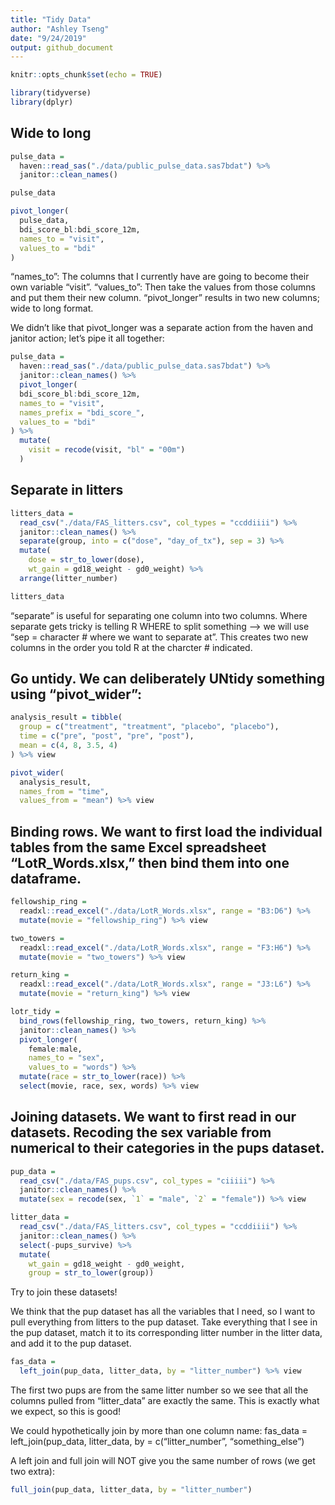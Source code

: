 ```yaml
---
title: "Tidy Data"
author: "Ashley Tseng"
date: "9/24/2019"
output: github_document
---
```


```r
knitr::opts_chunk$set(echo = TRUE)

library(tidyverse)
library(dplyr)
```

## Wide to long

```r
pulse_data = 
  haven::read_sas("./data/public_pulse_data.sas7bdat") %>%
  janitor::clean_names()

pulse_data

pivot_longer(
  pulse_data,
  bdi_score_bl:bdi_score_12m,
  names_to = "visit",
  values_to = "bdi"
)
```
"names_to": The columns that I currently have are going to become their own variable "visit".
"values_to": Then take the values from those columns and put them their new column.
"pivot_longer" results in two new columns; wide to long format.


We didn't like that pivot_longer was a separate action from the haven and janitor action; let's pipe it all together: 
```r
pulse_data = 
  haven::read_sas("./data/public_pulse_data.sas7bdat") %>%
  janitor::clean_names() %>%
  pivot_longer(
  bdi_score_bl:bdi_score_12m,
  names_to = "visit",
  names_prefix = "bdi_score_",
  values_to = "bdi"
) %>% 
  mutate(
    visit = recode(visit, "bl" = "00m")
  )
```

## Separate in litters

```r
litters_data = 
  read_csv("./data/FAS_litters.csv", col_types = "ccddiiii") %>% 
  janitor::clean_names() %>%
  separate(group, into = c("dose", "day_of_tx"), sep = 3) %>%
  mutate(
    dose = str_to_lower(dose),
    wt_gain = gd18_weight - gd0_weight) %>%
  arrange(litter_number)

litters_data
```
"separate" is useful for separating one column into two columns. Where separate gets tricky is telling R WHERE to split something --> we will use "sep = character # where we want to separate at". This creates two new columns in the order you told R at the charcter # indicated.


## Go untidy. We can deliberately UNtidy something using "pivot_wider":

```r
analysis_result = tibble(
  group = c("treatment", "treatment", "placebo", "placebo"),
  time = c("pre", "post", "pre", "post"),
  mean = c(4, 8, 3.5, 4)
) %>% view

pivot_wider(  
  analysis_result, 
  names_from = "time", 
  values_from = "mean") %>% view
```


## Binding rows. We want to first load the individual tables from the same Excel spreadsheet "LotR_Words.xlsx," then bind them into one dataframe.

```r
fellowship_ring = 
  readxl::read_excel("./data/LotR_Words.xlsx", range = "B3:D6") %>%
  mutate(movie = "fellowship_ring") %>% view

two_towers = 
  readxl::read_excel("./data/LotR_Words.xlsx", range = "F3:H6") %>%
  mutate(movie = "two_towers") %>% view

return_king = 
  readxl::read_excel("./data/LotR_Words.xlsx", range = "J3:L6") %>%
  mutate(movie = "return_king") %>% view

lotr_tidy = 
  bind_rows(fellowship_ring, two_towers, return_king) %>%
  janitor::clean_names() %>%
  pivot_longer(
    female:male,
    names_to = "sex", 
    values_to = "words") %>%
  mutate(race = str_to_lower(race)) %>% 
  select(movie, race, sex, words) %>% view

```


## Joining datasets. We want to first read in our datasets. Recoding the sex variable from numerical to their categories in the pups dataset.

```r
pup_data = 
  read_csv("./data/FAS_pups.csv", col_types = "ciiiii") %>% 
  janitor::clean_names() %>%
  mutate(sex = recode(sex, `1` = "male", `2` = "female")) %>% view

litter_data = 
  read_csv("./data/FAS_litters.csv", col_types = "ccddiiii") %>%
  janitor::clean_names() %>%
  select(-pups_survive) %>%
  mutate(
    wt_gain = gd18_weight - gd0_weight,
    group = str_to_lower(group))
```

Try to join these datasets!

We think that the pup dataset has all the variables that I need, so I want to pull everything from litters to the pup dataset. Take everything that I see in the pup dataset, match it to its corresponding litter number in the litter data, and add it to the pup dataset.
```r
fas_data = 
  left_join(pup_data, litter_data, by = "litter_number") %>% view
```
The first two pups are from the same litter number so we see that all the columns pulled from "litter_data" are exactly the same. This is exactly what we expect, so this is good!

We could hypothetically join by more than one column name:
fas_data = 
  left_join(pup_data, litter_data, by = c("litter_number", "something_else")


A left join and full join will NOT give you the same number of rows (we get two extra):
```r
full_join(pup_data, litter_data, by = "litter_number")
```


